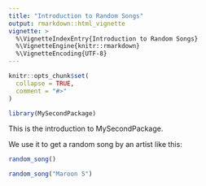 ```yaml
---
title: "Introduction to Random Songs"
output: rmarkdown::html_vignette
vignette: >
  %\VignetteIndexEntry{Introduction to Random Songs}
  %\VignetteEngine{knitr::rmarkdown}
  %\VignetteEncoding{UTF-8}
---
```


```r
knitr::opts_chunk$set(
  collapse = TRUE,
  comment = "#>"
)
```

```r
library(MySecondPackage)
```

This is the introduction to MySecondPackage. 

We use it to get a random song by an artist like this: 

```r
random_song()
```

```r
random_song("Maroon 5")
```

